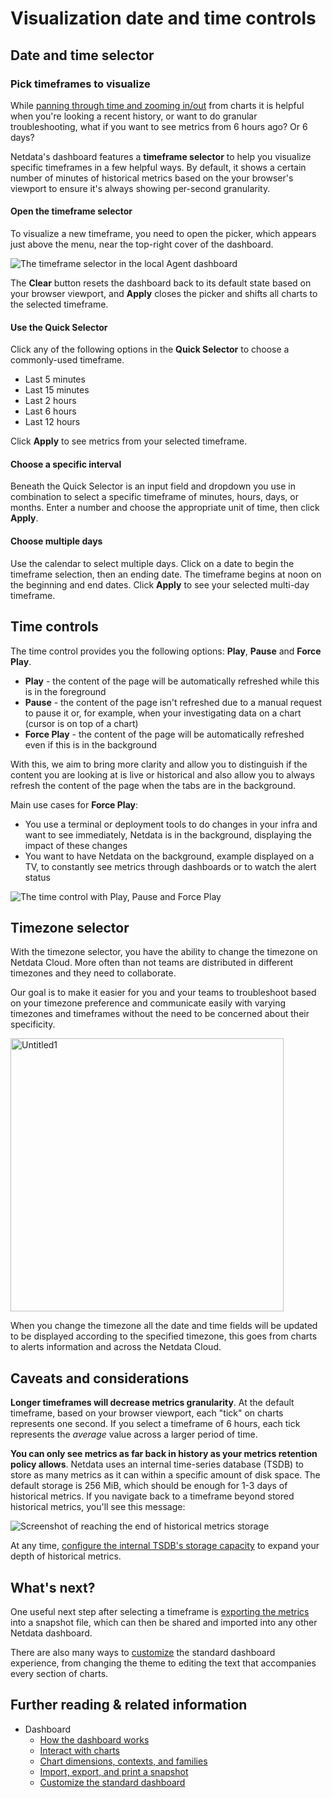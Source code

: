 <!--
title: "Visualization date and time controls"
description: "Netdata's dashboard features powerful date visualization controls that include a time control (play, pause, force play), a timezone selector and a rich date and timeframe selector, with useful defaults and rich customization, to help you narrow your focus when troubleshooting issues or anomalies."
type: "how-to"
custom_edit_url: "https://github.com/netdata/netdata/edit/master/docs/dashboard/visualization-date-and-time-controls.mdx"
sidebar_label: "Visualization date and time controls"
learn_status: "Published"
learn_topic_type: "Concepts"
learn_rel_path: "Concepts"
-->

# Visualization date and time controls

## Date and time selector

### Pick timeframes to visualize

While [panning through time and zooming in/out](https://github.com/netdata/netdata/blob/master/docs/dashboard/interact-charts.mdx) from charts it is helpful when
you're looking a recent history, or want to do granular troubleshooting, what if you want to see metrics from 6 hours
ago? Or 6 days?

Netdata's dashboard features a **timeframe selector** to help you visualize specific timeframes in a few helpful ways.
By default, it shows a certain number of minutes of historical metrics based on the your browser's viewport to ensure
it's always showing per-second granularity.

#### Open the timeframe selector

To visualize a new timeframe, you need to open the picker, which appears just above the menu, near the top-right cover
of the dashboard.

![The timeframe selector in the local Agent
dashboard](https://user-images.githubusercontent.com/1153921/101507784-2c585080-3934-11eb-9d6e-eff30b8553e4.png)

The **Clear** button resets the dashboard back to its default state based on your browser viewport, and **Apply** closes
the picker and shifts all charts to the selected timeframe.

#### Use the Quick Selector

Click any of the following options in the **Quick Selector** to choose a commonly-used timeframe.

- Last 5 minutes
- Last 15 minutes
- Last 2 hours
- Last 6 hours
- Last 12 hours

Click **Apply** to see metrics from your selected timeframe.

#### Choose a specific interval

Beneath the Quick Selector is an input field and dropdown you use in combination to select a specific timeframe of
minutes, hours, days, or months. Enter a number and choose the appropriate unit of time, then click **Apply**.

#### Choose multiple days

Use the calendar to select multiple days. Click on a date to begin the timeframe selection, then an ending date. The
timeframe begins at noon on the beginning and end dates. Click **Apply** to see your selected multi-day timeframe.

## Time controls

The time control provides you the following options: **Play**, **Pause** and **Force Play**.
* **Play** - the content of the page will be automatically refreshed while this is in the foreground
* **Pause** - the content of the page isn't refreshed due to a manual request to pause it or, for example, when your investigating data on a 
chart (cursor is on top of a chart)
* **Force Play** - the content of the page will be automatically refreshed even if this is in the background

With this, we aim to bring more clarity and allow you to distinguish if the content you are looking at is live or historical and also allow you
 to always refresh the content of the page when the tabs are in the background. 

Main use cases for **Force Play**:
* You use a terminal or deployment tools to do changes in your infra and want to see immediately, Netdata is in the background, displaying the impact 
of these changes
* You want to have Netdata on the background, example displayed on a TV, to constantly see metrics through dashboards or to watch the alert 
status

![The time control with Play, Pause and 
Force Play](https://user-images.githubusercontent.com/82235632/129206460-03c47d0d-1a5b-428a-b972-473718b74bdb.png)

## Timezone selector

With the timezone selector, you have the ability to change the timezone on Netdata Cloud. More often than not teams are 
distributed in different timezones and they need to collaborate.

Our goal is to make it easier for you and your teams to troubleshoot based on your timezone preference and communicate easily 
with varying timezones and timeframes without the need to be concerned about their specificity.

<img width="437" alt="Untitled1" src="https://user-images.githubusercontent.com/43294513/216628390-c3bd1cd2-349d-4523-b8d3-c7e68395f670.png">

When you change the timezone all the date and time fields will be updated to be displayed according to the specified timezone, this goes from 
charts to alerts information and across the Netdata Cloud.

## Caveats and considerations

**Longer timeframes will decrease metrics granularity**. At the default timeframe, based on your browser viewport, each
"tick" on charts represents one second. If you select a timeframe of 6 hours, each tick represents the _average_ value
across a larger period of time.

**You can only see metrics as far back in history as your metrics retention policy allows**. Netdata uses an internal
time-series database (TSDB) to store as many metrics as it can within a specific amount of disk space. The default
storage is 256 MiB, which should be enough for 1-3 days of historical metrics. If you navigate back to a timeframe
beyond stored historical metrics, you'll see this message:

![Screenshot of reaching the end of historical metrics
storage](https://user-images.githubusercontent.com/1153921/114207597-63a23280-9911-11eb-863d-4d2f75b030b4.png)

At any time, [configure the internal TSDB's storage capacity](https://github.com/netdata/netdata/blob/master/docs/store/change-metrics-storage.md) to expand your
depth of historical metrics.

## What's next?

One useful next step after selecting a timeframe is [exporting the
metrics](https://github.com/netdata/netdata/blob/master/docs/dashboard/import-export-print-snapshot.mdx) into a snapshot file, which can then be shared and imported
into any other Netdata dashboard.

There are also many ways to [customize](https://github.com/netdata/netdata/blob/master/docs/dashboard/customize.mdx) the standard dashboard experience, from changing
the theme to editing the text that accompanies every section of charts.

## Further reading & related information

- Dashboard
  - [How the dashboard works](https://github.com/netdata/netdata/blob/master/docs/dashboard/how-dashboard-works.mdx)
  - [Interact with charts](https://github.com/netdata/netdata/blob/master/docs/dashboard/interact-charts.mdx)
  - [Chart dimensions, contexts, and families](https://github.com/netdata/netdata/blob/master/docs/dashboard/dimensions-contexts-families.mdx)
  - [Import, export, and print a snapshot](https://github.com/netdata/netdata/blob/master/docs/dashboard/import-export-print-snapshot.mdx)
  - [Customize the standard dashboard](https://github.com/netdata/netdata/blob/master/docs/dashboard/customize.mdx)
